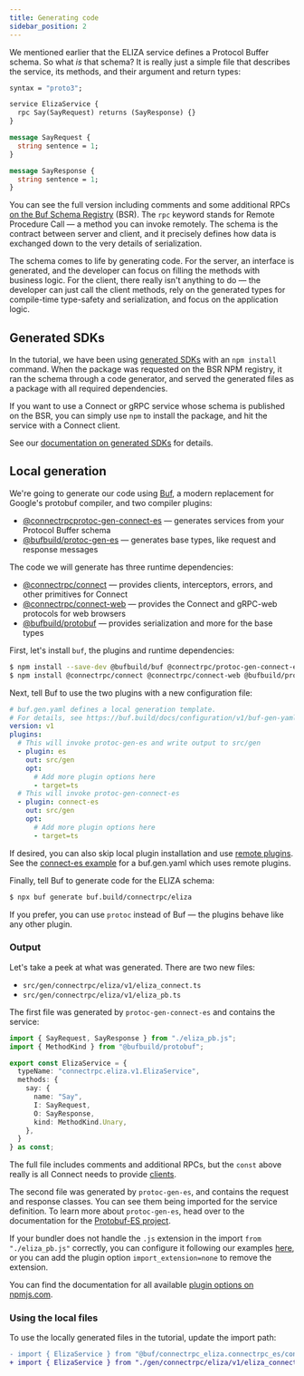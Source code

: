 ```yaml
---
title: Generating code
sidebar_position: 2
---
```


We mentioned earlier that the ELIZA service defines a Protocol Buffer schema.
So what _is_ that schema? It is really just a simple file that describes the
service, its methods, and their argument and return types:

```protobuf
syntax = "proto3";

service ElizaService {
  rpc Say(SayRequest) returns (SayResponse) {}
}

message SayRequest {
  string sentence = 1;
}

message SayResponse {
  string sentence = 1;
}
```

You can see the full version including comments and some additional RPCs
[on the Buf Schema Registry](https://buf.build/connectrpc/eliza/file/main:connectrpc/eliza/v1/eliza.proto) (BSR).
The `rpc` keyword stands for Remote Procedure Call — a method you can invoke
remotely. The schema is the contract between server and client, and it
precisely defines how data is exchanged down to the very details of
serialization.

The schema comes to life by generating code. For the server, an interface
is generated, and the developer can focus on filling the methods with business
logic. For the client, there really isn't anything to do — the developer can
just call the client methods, rely on the generated types for compile-time
type-safety and serialization, and focus on the application logic.


## Generated SDKs

In the tutorial, we have been using [generated SDKs](https://buf.build/docs/bsr/generated-sdks/npm)
with an `npm install` command. When the package was requested on the BSR NPM registry, it ran
the schema through a code generator, and served the generated files as a
package with all required dependencies.

If you want to use a Connect or gRPC service whose schema is published on the
BSR, you can simply use `npm` to install the package, and hit the service with
a Connect client.

See our [documentation on generated SDKs](https://buf.build/docs/bsr/generated-sdks/overview)
for details.

## Local generation

We're going to generate our code using [Buf](https://buf.build/product/cli/),
a modern replacement for Google's protobuf compiler, and two compiler
plugins:

- [@connectrpcprotoc-gen-connect-es](https://www.npmjs.com/package/@connectrpc/protoc-gen-connect-es) — generates services from your Protocol Buffer schema
- [@bufbuild/protoc-gen-es](https://www.npmjs.com/package/@bufbuild/protoc-gen-es) — generates base types, like request and response messages

The code we will generate has three runtime dependencies:

- [@connectrpc/connect](https://www.npmjs.com/package/@connectrpc/connect) — provides clients, interceptors, errors, and other primitives for Connect
- [@connectrpc/connect-web](https://www.npmjs.com/package/@connectrpc/connect-web) — provides the Connect and gRPC-web protocols for web browsers
- [@bufbuild/protobuf](https://www.npmjs.com/package/@bufbuild/protobuf) — provides serialization and more for the base types

First, let's install `buf`, the plugins and runtime dependencies:

```bash
$ npm install --save-dev @bufbuild/buf @connectrpc/protoc-gen-connect-es @bufbuild/protoc-gen-es
$ npm install @connectrpc/connect @connectrpc/connect-web @bufbuild/protobuf
```

Next, tell Buf to use the two plugins with a new configuration file:

```yaml title="buf.gen.yaml"
# buf.gen.yaml defines a local generation template.
# For details, see https://buf.build/docs/configuration/v1/buf-gen-yaml
version: v1
plugins:
  # This will invoke protoc-gen-es and write output to src/gen
  - plugin: es
    out: src/gen
    opt:
      # Add more plugin options here
      - target=ts
  # This will invoke protoc-gen-connect-es
  - plugin: connect-es
    out: src/gen
    opt:
      # Add more plugin options here
      - target=ts
```



If desired, you can also skip local plugin installation and use [remote plugins](https://buf.build/docs/bsr/remote-plugins/overview).
See the [connect-es example](https://buf.build/docs/bsr/remote-plugins/usage#connect-web)
for a buf.gen.yaml which uses remote plugins.

Finally, tell Buf to generate code for the ELIZA schema:

```bash
$ npx buf generate buf.build/connectrpc/eliza
```

If you prefer, you can use `protoc` instead of Buf — the plugins behave like
any other plugin.


### Output

Let's take a peek at what was generated. There are two new files:

- `src/gen/connectrpc/eliza/v1/eliza_connect.ts`
- `src/gen/connectrpc/eliza/v1/eliza_pb.ts`

The first file was generated by `protoc-gen-connect-es` and contains the
service:

```ts
import { SayRequest, SayResponse } from "./eliza_pb.js";
import { MethodKind } from "@bufbuild/protobuf";

export const ElizaService = {
  typeName: "connectrpc.eliza.v1.ElizaService",
  methods: {
    say: {
      name: "Say",
      I: SayRequest,
      O: SayResponse,
      kind: MethodKind.Unary,
    },
  }
} as const;
```
The full file includes comments and additional RPCs, but the `const`
above really is all Connect needs to provide [clients](/docs/web/using-clients).

The second file was generated by `protoc-gen-es`, and contains the request and
response classes. You can see them being imported for the service definition.
To learn more about `protoc-gen-es`, head over to the documentation for the
[Protobuf-ES project](https://github.com/bufbuild/protobuf-es/blob/main/docs/generated_code.md).

If your bundler does not handle the `.js` extension in the import `from "./eliza_pb.js"`
correctly, you can configure it following our examples [here](./supported-browsers-and-frameworks#webpack),
or you can add the plugin option `import_extension=none` to remove the extension.

You can find the documentation for all available [plugin options on npmjs.com](https://www.npmjs.com/package/@connectrpc/protoc-gen-connect-es#plugin-options).


### Using the local files

To use the locally generated files in the tutorial, update the import path:

```diff
- import { ElizaService } from "@buf/connectrpc_eliza.connectrpc_es/connectrpc/eliza/v1/eliza_connect";
+ import { ElizaService } from "./gen/connectrpc/eliza/v1/eliza_connect";
```
